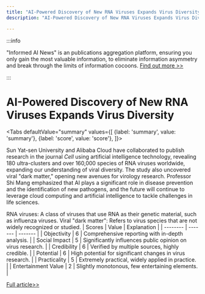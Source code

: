 ```yaml
---
title: "AI-Powered Discovery of New RNA Viruses Expands Virus Diversity"
description: "AI-Powered Discovery of New RNA Viruses Expands Virus Diversity"

---
```



:::info

"Informed AI News" is an publications aggregation platform, ensuring you only gain the most valuable information, to eliminate information asymmetry and break through the limits of information cocoons.  [Find out more >>](/)

:::

# AI-Powered Discovery of New RNA Viruses Expands Virus Diversity


<Tabs
	defaultValue="summary"
	values={[
	{label: 'summary', value: 'summary'},
	{label: 'score', value: 'score'},
]}>
<TabItem value="summary">


Sun Yat-sen University and Alibaba Cloud have collaborated to publish research in the journal _Cell_ using artificial intelligence technology, revealing 180 ultra-clusters and over 160,000 species of RNA viruses worldwide, expanding our understanding of viral diversity. The study also uncovered viral "dark matter," opening new avenues for virology research. Professor Shi Mang emphasized that AI plays a significant role in disease prevention and the identification of new pathogens, and the future will continue to leverage cloud computing and artificial intelligence to tackle challenges in life sciences.

RNA viruses: A class of viruses that use RNA as their genetic material, such as influenza viruses.
Viral "dark matter": Refers to virus species that are not widely recognized or studied.
</TabItem>
<TabItem value="score">
	| Scores     | Value   | Explanation |
	| -------- | ------- | ------- |
	| Objectivity  | 6    | Comprehensive reporting with in-depth analysis.    |
	| Social Impact | 5     | Significantly influences public opinion on virus research.    |
	| Credibility    | 6    | Verified by multiple sources, highly credible.    |
	| Potential    | 6    | High potential for significant changes in virus research.    |
	| Practicality    | 5    | Extremely practical, widely applied in practice.    |
	| Entertainment Value    | 2    | Slightly monotonous, few entertaining elements.    |
</TabItem>
</Tabs>

[Full article>>](https://readhub.cn/topic/8dZGrgKGerN)
